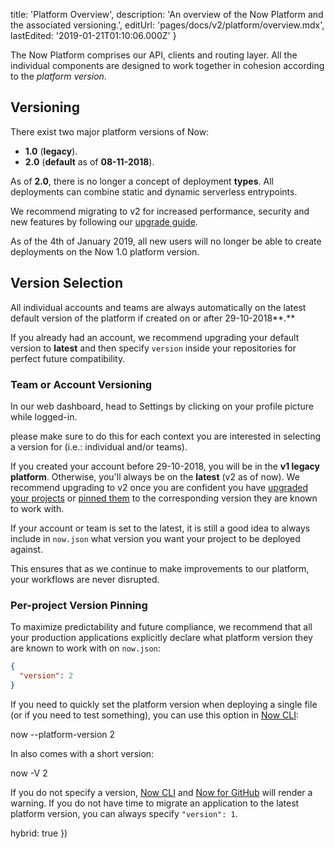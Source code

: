 
  title: 'Platform Overview',
  description: 'An overview of the Now Platform and the associated versioning.',
  editUrl: 'pages/docs/v2/platform/overview.mdx',
  lastEdited: '2019-01-21T01:10:06.000Z'
}

The Now Platform comprises our API, clients and routing layer. All the individual components are designed to work together in cohesion according to the _platform version_.

## Versioning

There exist two major platform versions of Now:

- **1.0** (**legacy**).
- **2.0** (**default** as of **08-11-2018**).

As of **2.0**, there is no longer a concept of deployment **types**. All deployments can combine static and dynamic serverless entrypoints.

We recommend migrating to v2 for increased performance, security and new features by following our [upgrade guide](/docs/v2/platform/upgrade-to-2-0).

<Note>
  As of the 4th of January 2019, all new users will no longer be able to create
  deployments on the Now 1.0 platform version.
</Note>

## Version Selection

All individual accounts and teams are always automatically on the latest default version of the platform if created on or after 29-10-2018**.**

If you already had an account, we recommend upgrading your default version to **latest** and then specify `version` inside your repositories for perfect future compatibility.

### Team or Account Versioning

In our web dashboard, head to Settings by clicking on your profile picture while logged-in.

<Note>
  please make sure to do this for each <P.B>context</P.B> you are interested in
  selecting a version for (i.e.: individual and/or teams).
</Note>

If you created your account before 29-10-2018, you will be in the **v1 legacy platform**. Otherwise, you'll always be on the **latest** (v2 as of now). We recommend upgrading to v2 once you are confident you have [upgraded your projects](/docs/v2/platform/upgrade-to-2-0) or [pinned them](#per-project-version-pinning) to the corresponding version they are known to work with.

If your account or team is set to the latest, it is still a good idea to always include in `now.json` what version you want your project to be deployed against.

This ensures that as we continue to make improvements to our platform, your workflows are never disrupted.

### Per-project Version Pinning

To maximize predictability and future compliance, we recommend that all your production applications explicitly declare what platform version they are known to work with on `now.json`:

```json
{
  "version": 2
}
```

If you need to quickly set the platform version when deploying a single file (or if you need to test something), you can use this option in [Now CLI](https://zeit.co/download):

<TerminalInput>now --platform-version 2</TerminalInput>

In also comes with a short version:

<TerminalInput>now -V 2</TerminalInput>

If you do not specify a version, [Now CLI](/docs/v2/getting-started/installation#now-cli) and [Now for GitHub](/docs/v2/integrations/now-for-github) will render a warning. If you do not have time to migrate an application to the latest platform version, you can always specify `"version": 1`.

  hybrid: true
})
